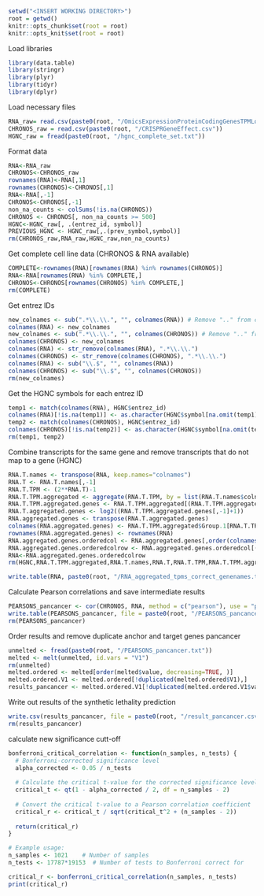 
```r
setwd("<INSERT WORKING DIRECTORY>")
root = getwd()
knitr::opts_chunk$set(root = root)
knitr::opts_knit$set(root = root)
```

Load libraries
```r
library(data.table)
library(stringr)
library(plyr)
library(tidyr)
library(dplyr)
```

Load necessary files
```r
RNA_raw= read.csv(paste0(root, "/OmicsExpressionProteinCodingGenesTPMLogp1.csv"))
CHRONOS_raw = read.csv(paste0(root, "/CRISPRGeneEffect.csv"))
HGNC_raw = fread(paste0(root, "/hgnc_complete_set.txt"))
```

Format data
```r
RNA<-RNA_raw
CHRONOS<-CHRONOS_raw
rownames(RNA)<-RNA[,1]
rownames(CHRONOS)<-CHRONOS[,1]
RNA<-RNA[,-1]
CHRONOS<-CHRONOS[,-1]
non_na_counts <- colSums(!is.na(CHRONOS))
CHRONOS <- CHRONOS[, non_na_counts >= 500]
HGNC<-HGNC_raw[, .(entrez_id, symbol)]
PREVIOUS_HGNC <- HGNC_raw[,.(prev_symbol,symbol)]
rm(CHRONOS_raw,RNA_raw,HGNC_raw,non_na_counts)
```

Get complete cell line data (CHRONOS & RNA available)
```r
COMPLETE<-rownames(RNA)[rownames(RNA) %in% rownames(CHRONOS)]
RNA<-RNA[rownames(RNA) %in% COMPLETE,]
CHRONOS<-CHRONOS[rownames(CHRONOS) %in% COMPLETE,]
rm(COMPLETE)
```


Get entrez IDs
```r
new_colnames <- sub(".*\\.\\.", "", colnames(RNA)) # Remove ".." from column names
colnames(RNA) <- new_colnames
new_colnames <- sub(".*\\.\\.", "", colnames(CHRONOS)) # Remove ".." from column names
colnames(CHRONOS) <- new_colnames
colnames(RNA) <- str_remove(colnames(RNA), ".*\\.\\.")
colnames(CHRONOS) <- str_remove(colnames(CHRONOS), ".*\\.\\.")
colnames(RNA) <- sub("\\.$", "", colnames(RNA))
colnames(CHRONOS) <- sub("\\.$", "", colnames(CHRONOS))
rm(new_colnames)
```

Get the HGNC symbols for each entrez ID
```r
temp1 <- match(colnames(RNA), HGNC$entrez_id)
colnames(RNA)[!is.na(temp1)] <- as.character(HGNC$symbol[na.omit(temp1)])
temp2 <- match(colnames(CHRONOS), HGNC$entrez_id)
colnames(CHRONOS)[!is.na(temp2)] <- as.character(HGNC$symbol[na.omit(temp2)])
rm(temp1, temp2)
```

Combine transcripts for the same gene and remove transcripts that do not map to a gene (HGNC)
```r
RNA.T.names <- transpose(RNA, keep.names="colnames")
RNA.T <- RNA.T.names[,-1]
RNA.T.TPM <- (2**RNA.T)-1
RNA.T.TPM.aggregated <- aggregate(RNA.T.TPM, by = list(RNA.T.names$colnames), FUN = sum)
RNA.T.TPM.aggregated.genes <- RNA.T.TPM.aggregated[(RNA.T.TPM.aggregated$Group.1 %in% HGNC$symbol),]
RNA.T.aggregated.genes <- log2((RNA.T.TPM.aggregated.genes[,-1]+1))
RNA.aggregated.genes <- transpose(RNA.T.aggregated.genes)
colnames(RNA.aggregated.genes) <- RNA.T.TPM.aggregated$Group.1[RNA.T.TPM.aggregated$Group.1 %in% HGNC$symbol]
rownames(RNA.aggregated.genes) <- rownames(RNA)
RNA.aggregated.genes.orderedcol <- RNA.aggregated.genes[,order(colnames(RNA.aggregated.genes),decreasing=FALSE)]
RNA.aggregated.genes.orderedcolrow <- RNA.aggregated.genes.orderedcol[(order(rownames(RNA.aggregated.genes.orderedcol),decreasing=FALSE)),]
RNA<-RNA.aggregated.genes.orderedcolrow
rm(HGNC,RNA.T.TPM.aggregated,RNA.T.names,RNA.T,RNA.T.TPM,RNA.T.TPM.aggregated.genes,RNA.T.aggregated.genes, RNA.aggregated.genes,RNA.aggregated.genes.orderedcol,RNA.aggregated.genes.orderedcolrow)

write.table(RNA, paste0(root, "/RNA_aggregated_tpms_correct_genenames.txt"))
```

Calculate Pearson correlations and save intermediate results
```r
PEARSONS_pancancer <- cor(CHRONOS, RNA, method = c("pearson"), use = "pairwise.complete.obs")
write.table(PEARSONS_pancancer, file = paste0(root, "/PEARSONS_pancancer.txt"), sep = "\t")
rm(PEARSONS_pancancer)
```

Order results and remove duplicate anchor and target genes pancancer
```r
unmelted <- fread(paste0(root, "/PEARSONS_pancancer.txt"))
melted <- melt(unmelted, id.vars = "V1")
rm(unmelted)
melted.ordered <- melted[order(melted$value, decreasing=TRUE, )]
melted.ordered.V1 <- melted.ordered[!duplicated(melted.ordered$V1),]
results_pancancer <- melted.ordered.V1[!duplicated(melted.ordered.V1$variable),]
```

Write out results of the synthetic lethality prediction
```r
write.csv(results_pancancer, file = paste0(root, "/result_pancancer.csv"))
rm(results_pancancer)
```

calculate new significance cutt-off
```r
bonferroni_critical_correlation <- function(n_samples, n_tests) {
  # Bonferroni-corrected significance level
  alpha_corrected <- 0.05 / n_tests
  
  # Calculate the critical t-value for the corrected significance level
  critical_t <- qt(1 - alpha_corrected / 2, df = n_samples - 2)
  
  # Convert the critical t-value to a Pearson correlation coefficient
  critical_r <- critical_t / sqrt(critical_t^2 + (n_samples - 2))
  
  return(critical_r)
}

# Example usage:
n_samples <- 1021    # Number of samples
n_tests <- 17787*19153  # Number of tests to Bonferroni correct for

critical_r <- bonferroni_critical_correlation(n_samples, n_tests)
print(critical_r)
```
